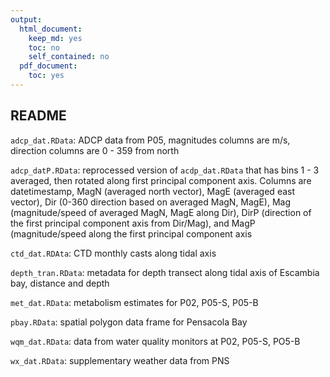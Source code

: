 ```yaml
---
output:
  html_document:
    keep_md: yes
    toc: no
    self_contained: no
  pdf_document:
    toc: yes
---
```


## README

`adcp_dat.RData`: ADCP data from P05, magnitudes columns are m/s, direction columns are 0 - 359 from north

`adcp_datP.RData`: reprocessed version of `acdp_dat.RData` that has bins 1 - 3 averaged, then rotated along first principal component axis.  Columns are datetimestamp, MagN (averaged north vector), MagE (averaged east vector), Dir (0-360 direction based on averaged MagN, MagE), Mag (magnitude/speed of averaged MagN, MagE along Dir), DirP (direction of the first principal component axis from Dir/Mag), and MagP (magnitude/speed along the first principal component axis

`ctd_dat.RDAta`: CTD monthly casts along tidal axis

`depth_tran.RData`: metadata for depth transect along tidal axis of Escambia bay, distance and depth

`met_dat.RData`: metabolism estimates for P02, P05-S, P05-B

`pbay.RData`: spatial polygon data frame for Pensacola Bay

`wqm_dat.RData`: data from water quality monitors at P02, P05-S, PO5-B

`wx_dat.RData`: supplementary weather data from PNS